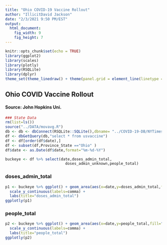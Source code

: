 ```yaml
---
title: "Ohio COVID-19 Vaccine Rollout"
author: "IllicitDavid Jackson"
date: "2/3/2021 9:50 PM/EST"
output: 
  html_document: 
    fig_width: 9
    fig_height: 7
---
```


```r
knitr::opts_chunk$set(echo = TRUE)
library(ggplot2)
library(scales)
library(plotly)
library(RSQLite)
library(dplyr)
theme_set(theme_linedraw() + theme(panel.grid = element_line(linetype = 'dashed')))
```

## Ohio COVID Vaccine Rollout
#### Source: John Hopkins Uni.

```r
### State Data
rm(list=ls())
source("../DATA/movavg.R")
db <- db <- dbConnect(RSQLite::SQLite(),dbname= "../COVID-19-DB/NYTimes.sqlite3")
df <- dbGetQuery(db,"select * from usvaccine")
df <- df[order(df$date),]
df <- subset(df,Province_State =="Ohio" )
df$date <- as.Date(df$date,format="%m-%d-%Y")
```
```r
buckeye <- df %>% select(date,doses_admin_total,
                           doses_admin_unknown,people_total)
```

### doses_admin_total

```r
p1 <- buckeye %>% ggplot() + geom_area(aes(x=date,y=doses_admin_total,fill="red")) +
  scale_y_continuous(labels=comma) +
  labs(title="doses_admin_total")
ggplotly(p1)
```
### people_total

```r
p2 <- buckeye %>% ggplot() + geom_area(aes(x=date,y=people_total,fill="red")) +
  scale_y_continuous(labels=comma) +
  labs(title="people_total")
ggplotly(p2)
```
